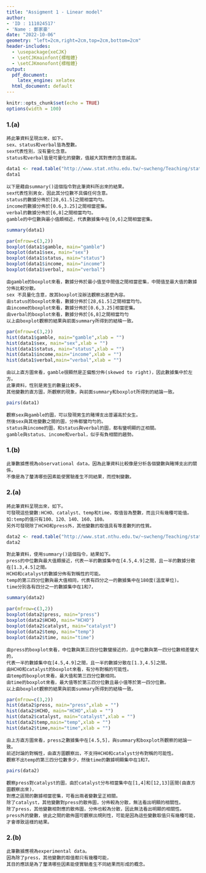 ---
title: "Assigment 1 - Linear model"
author:
- 'ID : 111024517'
- 'Name : 鄭家豪'
date: "2022-10-06"
geometry: "left=2cm,right=2cm,top=2cm,bottom=2cm"
header-includes:
  - \usepackage{xeCJK}
  - \setCJKmainfont{標楷體}
  - \setCJKmonofont{標楷體}
output:
  pdf_document:
    latex_engine: xelatex
  html_document: default
---

```{r setup, include=FALSE}
knitr::opts_chunk$set(echo = TRUE)
options(width = 100)
```

### 1.(a) 

```
將此筆資料呈現出來，如下。
sex、status和verbal皆為整數。
sex代表性別，沒有量化含意。
status和verbal皆是可量化的變數，值越大其對應的含意越高。
```
```{r ,echo=FALSE}
data1 <- read.table("http://www.stat.nthu.edu.tw/~swcheng/Teaching/stat5410/data/teengamb.txt",header=TRUE)
data1
```

```
以下是藉由summary()這個指令對此筆資料所出來的結果。
sex代表性別男女，因此其分位數不具備任何含意。
status的數據分佈於[28,61.5]之間相當均勻。
income的數據分佈於[0.6,3.25]之間相當密集。
verbal的數據分佈於[6,8]之間相當均勻。
gamble的中位數與最小值頗相近，代表數據集中在[0,6]之間相當密集。
```
```{r ,echo=FALSE}
summary(data1)
```

```{r,echo=FALSE, fig.height = 18, fig.width = 18}
par(mfrow=c(3,2))
boxplot(data1$gamble, main="gamble")
boxplot(data1$sex, main="sex")
boxplot(data1$status, main="status")
boxplot(data1$income, main="income")
boxplot(data1$verbal, main="verbal")

```

```
由gamble的boxplot來看，數據分佈於最小值至中間值之間相當密集，中間值至最大值的數據分佈比較分散。
sex 不具量化含意，故其boxplot沒辦法觀察出甚麼內容。
由status的boxplot來看，數據分佈於[28,61.5]之間相當均勻。
由income的boxplot來看，數據分佈於[0.6,3.25]相當密集。
由verbal的boxplot來看，數據分佈於[6,8]之間相當均勻
以上由boxplot觀察的結果與前面summary所得到的結稐一致。
```

```{r,echo=FALSE, fig.height = 18, fig.width = 18}
par(mfrow=c(3,2))
hist(data1$gamble, main="gamble",xlab = "")
hist(data1$sex, main="sex",xlab = "")
hist(data1$status, main="status",xlab = "")
hist(data1$income,main="income",xlab = "")
hist(data1$verbal,main="verbal",xlab = "")
```

```
由以上直方圖來看，gamble很顯然是正偏態分佈(skewed to right)，因此數據集中於左方。
此筆資料，性別是男生的數量比較多。
其他變數的直方圖，所觀察的現象，與前面summary和boxplot所得到的結論一致。
```

```{r,echo=FALSE}
pairs(data1)

```

```
觀察sex與gamble的圖，可以發現男生的賭博支出普遍高於女生。
然後sex與其他變數之間的圖，分佈都蠻均勻的。
status與income的圖，和status與verbal的圖，都有蠻明顯的正相關。
gamble與status、income和verbal，似乎有負相關的趨勢。
```

### 1.(b)

```
此筆數據應視為observational data，因為此筆資料比較像是分析各個變數與賭博支出的關係，
不像是為了釐清哪些因素能使實驗產生不同結果，而控制變數。
```


\newpage
### 2.(a) 
```
將此筆資料呈現出來，如下。
可發現這些變數:HCHO、catalyst、temp和time，取值皆為整數，而且只有幾種可能值。
如:temp的值只有100、120、140、160、180。
另外可發現除了HCHO和press外，其他變數的取值具有等差數列的性質。
```
```{r, echo=FALSE}
data2 <- read.table("http://www.stat.nthu.edu.tw/~swcheng/Teaching/stat5410/data/wrinkle.txt",header = TRUE)
data2
```

```
對此筆資料，使用summary()這個指令，結果如下。
press的中位數與最大值頗接近，代表一半的數據集中在[4.5,4.9]之間，且一半的數據分散在[1.3,4.5]之間。
HCHO和catalyst的數據分佈有對稱性的可能。
temp的第三四分位數與最大值相同，代表有四分之一的數據集中在180度(溫度單位)。
time分別各有四分之一的數據集中在1和7，
```

```{r,echo=FALSE}
summary(data2)

```

```{r,echo=FALSE, fig.height = 18, fig.width = 18}
par(mfrow=c(3,2))
boxplot(data2$press, main="press")
boxplot(data2$HCHO, main="HCHO")
boxplot(data2$catalyst, main="catalyst")
boxplot(data2$temp, main="temp")
boxplot(data2$time, main="time")

```

```
由press的boxplot來看，中位數與第三四分位數蠻接近的，且中位數與第一四分位數相差蠻大的，
代表一半的數據集中在[4.5,4.9]之間，且一半的數據分散在[1.3,4.5]之間。
由HCHO和catalyst的boxplot來看，有分布對稱的可能性。
由temp的boxplot來看，最大值和第三四分位數相同。
由time的boxplot來看，最大值等於第三四分位數且最小值等於第一四分位數。
以上由boxplot觀察的結果與前面summary所得到的結稐一致。
```
```{r,echo=FALSE, fig.height = 18, fig.width = 18}
par(mfrow=c(3,2))
hist(data2$press, main="press",xlab = "")
hist(data2$HCHO, main="HCHO",xlab = "")
hist(data2$catalyst, main="catalyst",xlab = "")
hist(data2$temp,main="temp",xlab = "")
hist(data2$time,main="time",xlab = "")

```

```
由上方直方圖來看，press之數據集中在[4.5,5]，與summary和boxplot所觀察的結論一致。
前述討論的對稱性，由直方圖觀察出，不支持HCHO和catalyst分布對稱的可能性。
觀察不出temp的第三四分位數多少，然後time的數據明顯集中在1和7。
```

```{r,echo=FALSE}
pairs(data2)
```

```
觀察press對catalyst的圖，由於catalyst分布相當集中在[1,4]和[12,13]區間(由直方圖觀察出來)，
對應之區間的數據相當密集，可看出兩者變數呈正相關。
除了catalyst，其他變數對press的散佈圖，分佈較為分散，無法看出明顯的相關性。
除了press，其他變數相對應的散佈圖，分佈也較為分散，因此無法看出明顯的相關性。
press外的變數，彼此之間的散佈圖可觀察出規則性，可能是因為這些變數取值只有幾種可能，才會導致這樣的結果。
```

### 2.(b)

```
此筆數據應視為experimental data。
因為除了press，其他變數的取值都只有幾種可能，
其目的應該是為了釐清哪些因素能使實驗產生不同結果而形成的概念。
```
